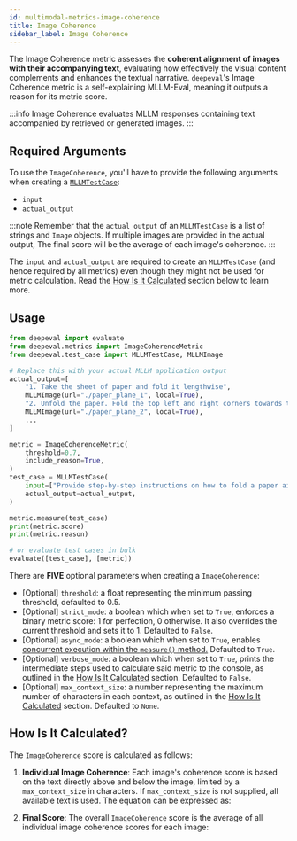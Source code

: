 ```yaml
---
id: multimodal-metrics-image-coherence
title: Image Coherence
sidebar_label: Image Coherence
---
```


<head>
  <link
    rel="canonical"
    href="https://deepeval.com/docs/multimodal-metrics-image-coherence"
  />
</head>


The Image Coherence metric assesses the **coherent alignment of images with their accompanying text**, evaluating how effectively the visual content complements and enhances the textual narrative. `deepeval`'s Image Coherence metric is a self-explaining MLLM-Eval, meaning it outputs a reason for its metric score.

:::info
Image Coherence evaluates MLLM responses containing text accompanied by retrieved or generated images.
:::

## Required Arguments

To use the `ImageCoherence`, you'll have to provide the following arguments when creating a [`MLLMTestCase`](/docs/evaluation-test-cases#mllm-test-case):

- `input`
- `actual_output`

:::note
Remember that the `actual_output` of an `MLLMTestCase` is a list of strings and `Image` objects. If multiple images are provided in the actual output, The final score will be the average of each image's coherence.
:::

The `input` and `actual_output` are required to create an `MLLMTestCase` (and hence required by all metrics) even though they might not be used for metric calculation. Read the [How Is It Calculated](#how-is-it-calculated) section below to learn more.

## Usage

```python
from deepeval import evaluate
from deepeval.metrics import ImageCoherenceMetric
from deepeval.test_case import MLLMTestCase, MLLMImage

# Replace this with your actual MLLM application output
actual_output=[
    "1. Take the sheet of paper and fold it lengthwise",
    MLLMImage(url="./paper_plane_1", local=True),
    "2. Unfold the paper. Fold the top left and right corners towards the center.",
    MLLMImage(url="./paper_plane_2", local=True),
    ...
]

metric = ImageCoherenceMetric(
    threshold=0.7,
    include_reason=True,
)
test_case = MLLMTestCase(
    input=["Provide step-by-step instructions on how to fold a paper airplane."],
    actual_output=actual_output,
)

metric.measure(test_case)
print(metric.score)
print(metric.reason)

# or evaluate test cases in bulk
evaluate([test_case], [metric])
```

There are **FIVE** optional parameters when creating a `ImageCoherence`:

- [Optional] `threshold`: a float representing the minimum passing threshold, defaulted to 0.5.
- [Optional] `strict_mode`: a boolean which when set to `True`, enforces a binary metric score: 1 for perfection, 0 otherwise. It also overrides the current threshold and sets it to 1. Defaulted to `False`.
- [Optional] `async_mode`: a boolean which when set to `True`, enables [concurrent execution within the `measure()` method.](/docs/metrics-introduction#measuring-metrics-in-async) Defaulted to `True`.
- [Optional] `verbose_mode`: a boolean which when set to `True`, prints the intermediate steps used to calculate said metric to the console, as outlined in the [How Is It Calculated](#how-is-it-calculated) section. Defaulted to `False`.
- [Optional] `max_context_size`: a number representing the maximum number of characters in each context, as outlined in the [How Is It Calculated](#how-is-it-calculated) section. Defaulted to `None`.

## How Is It Calculated?

The `ImageCoherence` score is calculated as follows:

1. **Individual Image Coherence**: Each image's coherence score is based on the text directly above and below the image, limited by a `max_context_size` in characters. If `max_context_size` is not supplied, all available text is used. The equation can be expressed as:

<Equation formula="C_i = f(\text{Context}_{\text{above}}, \text{Context}_{\text{below}}, \text{Image}_i)" />

2. **Final Score**: The overall `ImageCoherence` score is the average of all individual image coherence scores for each image:

<Equation formula="O = \frac{\sum_{i=1}^n C_i}{n}" />
